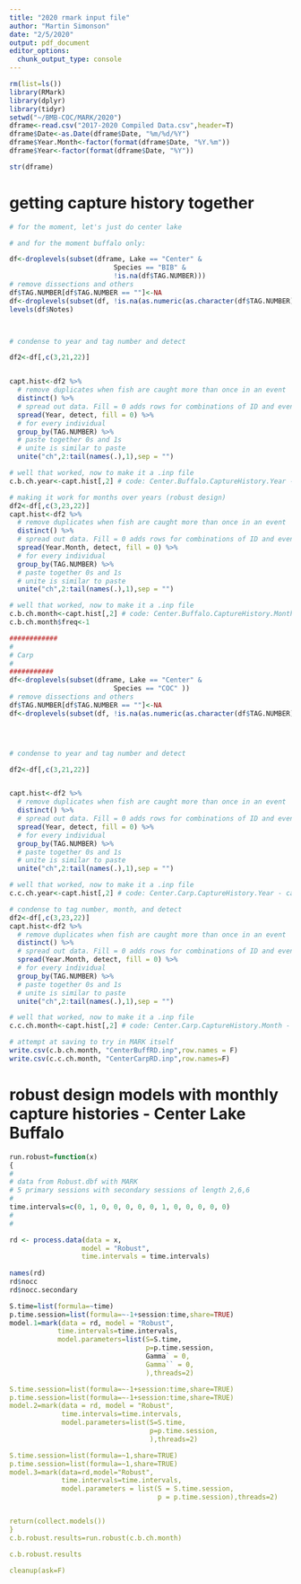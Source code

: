 ```yaml
---
title: "2020 rmark input file"
author: "Martin Simonson"
date: "2/5/2020"
output: pdf_document
editor_options: 
  chunk_output_type: console
---
```



```r
rm(list=ls())
library(RMark)
library(dplyr)
library(tidyr)
setwd("~/BMB-COC/MARK/2020")
dframe<-read.csv("2017-2020 Compiled Data.csv",header=T)
dframe$Date<-as.Date(dframe$Date, "%m/%d/%Y")
dframe$Year.Month<-factor(format(dframe$Date, "%Y.%m"))
dframe$Year<-factor(format(dframe$Date, "%Y"))

str(dframe)
```

# getting capture history together

```r
# for the moment, let's just do center lake 

# and for the moment buffalo only:

df<-droplevels(subset(dframe, Lake == "Center" &
                          Species == "BIB" &
                          !is.na(df$TAG.NUMBER)))
# remove dissections and others
df$TAG.NUMBER[df$TAG.NUMBER == ""]<-NA
df<-droplevels(subset(df, !is.na(as.numeric(as.character(df$TAG.NUMBER)))))
levels(df$Notes)



# condense to year and tag number and detect

df2<-df[,c(3,21,22)]


capt.hist<-df2 %>%
  # remove duplicates when fish are caught more than once in an event
  distinct() %>%
  # spread out data. Fill = 0 adds rows for combinations of ID and event w/o observations
  spread(Year, detect, fill = 0) %>%
  # for every individual
  group_by(TAG.NUMBER) %>%
  # paste together 0s and 1s
  # unite is similar to paste
  unite("ch",2:tail(names(.),1),sep = "")

# well that worked, now to make it a .inp file
c.b.ch.year<-capt.hist[,2] # code: Center.Buffalo.CaptureHistory.Year - capture histories of buff condensed to years

# making it work for months over years (robust design)
df2<-df[,c(3,23,22)]
capt.hist<-df2 %>%
  # remove duplicates when fish are caught more than once in an event
  distinct() %>%
  # spread out data. Fill = 0 adds rows for combinations of ID and event w/o observations
  spread(Year.Month, detect, fill = 0) %>%
  # for every individual
  group_by(TAG.NUMBER) %>%
  # paste together 0s and 1s
  # unite is similar to paste
  unite("ch",2:tail(names(.),1),sep = "")

# well that worked, now to make it a .inp file
c.b.ch.month<-capt.hist[,2] # code: Center.Buffalo.CaptureHistory.Month - capture histories of buff condensed to Months
c.b.ch.month$freq<-1

############
#
# Carp
#
###########
df<-droplevels(subset(dframe, Lake == "Center" &
                          Species == "COC" ))
# remove dissections and others
df$TAG.NUMBER[df$TAG.NUMBER == ""]<-NA
df<-droplevels(subset(df, !is.na(as.numeric(as.character(df$TAG.NUMBER)))))




# condense to year and tag number and detect

df2<-df[,c(3,21,22)]


capt.hist<-df2 %>%
  # remove duplicates when fish are caught more than once in an event
  distinct() %>%
  # spread out data. Fill = 0 adds rows for combinations of ID and event w/o observations
  spread(Year, detect, fill = 0) %>%
  # for every individual
  group_by(TAG.NUMBER) %>%
  # paste together 0s and 1s
  # unite is similar to paste
  unite("ch",2:tail(names(.),1),sep = "")

# well that worked, now to make it a .inp file
c.c.ch.year<-capt.hist[,2] # code: Center.Carp.CaptureHistory.Year - capture histories of carp condensed to years

# condense to tag number, month, and detect
df2<-df[,c(3,23,22)]
capt.hist<-df2 %>%
  # remove duplicates when fish are caught more than once in an event
  distinct() %>%
  # spread out data. Fill = 0 adds rows for combinations of ID and event w/o observations
  spread(Year.Month, detect, fill = 0) %>%
  # for every individual
  group_by(TAG.NUMBER) %>%
  # paste together 0s and 1s
  # unite is similar to paste
  unite("ch",2:tail(names(.),1),sep = "")

# well that worked, now to make it a .inp file
c.c.ch.month<-capt.hist[,2] # code: Center.Carp.CaptureHistory.Month - capture histories of carp condensed to months

# attempt at saving to try in MARK itself
write.csv(c.b.ch.month, "CenterBuffRD.inp",row.names = F)
write.csv(c.c.ch.month, "CenterCarpRD.inp",row.names=F)
```


# robust design models with monthly capture histories - Center Lake Buffalo

```r


run.robust=function(x)
{
#
# data from Robust.dbf with MARK
# 5 primary sessions with secondary sessions of length 2,6,6
#
time.intervals=c(0, 1, 0, 0, 0, 0, 0, 1, 0, 0, 0, 0, 0)
#
#

rd <- process.data(data = x,
                  model = "Robust",
                  time.intervals = time.intervals)
                  
names(rd)
rd$nocc
rd$nocc.secondary

S.time=list(formula=~time)
p.time.session=list(formula=~-1+session:time,share=TRUE)
model.1=mark(data = rd, model = "Robust", 
            time.intervals=time.intervals,
            model.parameters=list(S=S.time,
                                  p=p.time.session,
                                  Gamma` = 0,
                                  Gamma`` = 0,
                                  ),threads=2)

S.time.session=list(formula=~-1+session:time,share=TRUE)
p.time.session=list(formula=~-1+session:time,share=TRUE)
model.2=mark(data = rd, model = "Robust",
             time.intervals=time.intervals,
             model.parameters=list(S=S.time,
                                   p=p.time.session,
                                   ),threads=2)

S.time.session=list(formula=~1,share=TRUE)
p.time.session=list(formula=~1,share=TRUE)
model.3=mark(data=rd,model="Robust",
             time.intervals=time.intervals,
             model.parameters = list(S = S.time.session,
                                     p = p.time.session),threads=2)


return(collect.models())
}
c.b.robust.results=run.robust(c.b.ch.month)

c.b.robust.results

cleanup(ask=F)
```

